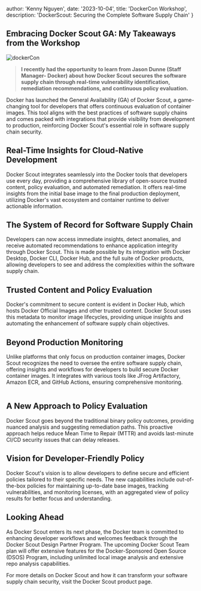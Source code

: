   author: 'Kenny Nguyen',
date: '2023-10-04',
  title: 'DockerCon Workshop',
  description:
    'DockerScout: Securing the Complete Software Supply Chain'
}


## Embracing Docker Scout GA: My Takeaways from the Workshop

 <div style={{ display: 'flex', justifyContent: 'center' }}>
      <Image src={dockerCon} alt='dockerCon' />
    </div>

> **I recently had the opportunity to learn from Jason Dunne (Staff Manager- Docker) about how Docker Scout secures the software supply chain through real-time vulnerability identification, remediation recommendations, and continuous policy evaluation.**

Docker has launched the General Availability (GA) of Docker Scout, a game-changing tool for developers that offers continuous evaluation of container images. This tool aligns with the best practices of software supply chains and comes packed with integrations that provide visibility from development to production, reinforcing Docker Scout's essential role in software supply chain security.

## Real-Time Insights for Cloud-Native Development

Docker Scout integrates seamlessly into the Docker tools that developers use every day, providing a comprehensive library of open-source trusted content, policy evaluation, and automated remediation. It offers real-time insights from the initial base image to the final production deployment, utilizing Docker's vast ecosystem and container runtime to deliver actionable information.

## The System of Record for Software Supply Chain

Developers can now access immediate insights, detect anomalies, and receive automated recommendations to enhance application integrity through Docker Scout. This is made possible by its integration with Docker Desktop, Docker CLI, Docker Hub, and the full suite of Docker products, allowing developers to see and address the complexities within the software supply chain.

## Trusted Content and Policy Evaluation

Docker's commitment to secure content is evident in Docker Hub, which hosts Docker Official Images and other trusted content. Docker Scout uses this metadata to monitor image lifecycles, providing unique insights and automating the enhancement of software supply chain objectives.

## Beyond Production Monitoring

Unlike platforms that only focus on production container images, Docker Scout recognizes the need to oversee the entire software supply chain, offering insights and workflows for developers to build secure Docker container images. It integrates with various tools like JFrog Artifactory, Amazon ECR, and GitHub Actions, ensuring comprehensive monitoring.

<Image src={dockerScout} alt='' />

## A New Approach to Policy Evaluation

Docker Scout goes beyond the traditional binary policy outcomes, providing nuanced analysis and suggesting remediation paths. This proactive approach helps reduce Mean Time to Repair (MTTR) and avoids last-minute CI/CD security issues that can delay releases.

## Vision for Developer-Friendly Policy

Docker Scout's vision is to allow developers to define secure and efficient policies tailored to their specific needs. The new capabilities include out-of-the-box policies for maintaining up-to-date base images, tracking vulnerabilities, and monitoring licenses, with an aggregated view of policy results for better focus and understanding.

## Looking Ahead

As Docker Scout enters its next phase, the Docker team is committed to enhancing developer workflows and welcomes feedback through the Docker Scout Design Partner Program. The upcoming Docker Scout Team plan will offer extensive features for the Docker-Sponsored Open Source (DSOS) Program, including unlimited local image analysis and extensive repo analysis capabilities.

For more details on Docker Scout and how it can transform your software supply chain security, visit the Docker Scout product page.
